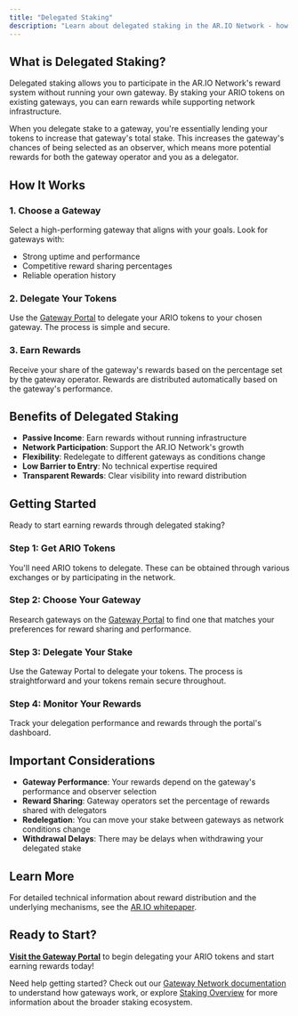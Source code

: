 ```yaml
---
title: "Delegated Staking"
description: "Learn about delegated staking in the AR.IO Network - how to stake ARIO tokens on gateways and earn rewards as a delegator"
---
```


## What is Delegated Staking?

Delegated staking allows you to participate in the AR.IO Network's reward system without running your own gateway. By staking your ARIO tokens on existing gateways, you can earn rewards while supporting network infrastructure.

When you delegate stake to a gateway, you're essentially lending your tokens to increase that gateway's total stake. This increases the gateway's chances of being selected as an observer, which means more potential rewards for both the gateway operator and you as a delegator.

## How It Works

### 1. **Choose a Gateway**

Select a high-performing gateway that aligns with your goals. Look for gateways with:

- Strong uptime and performance
- Competitive reward sharing percentages
- Reliable operation history

### 2. **Delegate Your Tokens**

Use the [Gateway Portal](https://gateways.arweave.net/#/staking) to delegate your ARIO tokens to your chosen gateway. The process is simple and secure.

### 3. **Earn Rewards**

Receive your share of the gateway's rewards based on the percentage set by the gateway operator. Rewards are distributed automatically based on the gateway's performance.

## Benefits of Delegated Staking

- **Passive Income**: Earn rewards without running infrastructure
- **Network Participation**: Support the AR.IO Network's growth
- **Flexibility**: Redelegate to different gateways as conditions change
- **Low Barrier to Entry**: No technical expertise required
- **Transparent Rewards**: Clear visibility into reward distribution

## Getting Started

Ready to start earning rewards through delegated staking?

### **Step 1: Get ARIO Tokens**

You'll need ARIO tokens to delegate. These can be obtained through various exchanges or by participating in the network.

### **Step 2: Choose Your Gateway**

Research gateways on the [Gateway Portal](https://gateways.arweave.net/#/staking) to find one that matches your preferences for reward sharing and performance.

### **Step 3: Delegate Your Stake**

Use the Gateway Portal to delegate your tokens. The process is straightforward and your tokens remain secure throughout.

### **Step 4: Monitor Your Rewards**

Track your delegation performance and rewards through the portal's dashboard.

## Important Considerations

- **Gateway Performance**: Your rewards depend on the gateway's performance and observer selection
- **Reward Sharing**: Gateway operators set the percentage of rewards shared with delegators
- **Redelegation**: You can move your stake between gateways as network conditions change
- **Withdrawal Delays**: There may be delays when withdrawing your delegated stake

## Learn More

For detailed technical information about reward distribution and the underlying mechanisms, see the [AR.IO whitepaper](https://whitepaper.arweave.net/).

## Ready to Start?

**[Visit the Gateway Portal](https://gateways.arweave.net/#/staking)** to begin delegating your ARIO tokens and start earning rewards today!

Need help getting started? Check out our [Gateway Network documentation](/learn/gateways/gateway-network) to understand how gateways work, or explore [Staking Overview](/learn/staking) for more information about the broader staking ecosystem.
